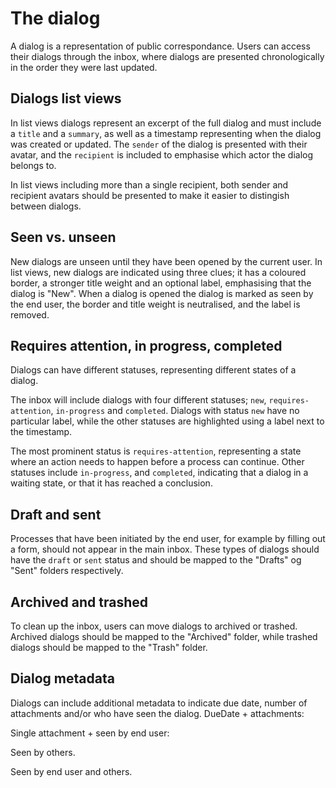 
<Meta title="Dialog/Lists and list items" />

# The dialog

A dialog is a representation of public correspondance. Users can access their dialogs through the inbox, where dialogs are presented chronologically in the order they were last updated.

## Dialogs list views

In list views dialogs represent an excerpt of the full dialog and must include a `title` and a `summary`, as well as a timestamp representing when the dialog was created or updated. The `sender` of the dialog is presented with their avatar, and
the `recipient` is included to emphasise which actor the dialog belongs to.

<Canvas of={DialogListItem.Default} />

In list views including more than a single recipient, both sender and recipient avatars should be presented to make it easier to distingish between dialogs.

<Canvas of={DialogListItem.GroupedAvatars} />

## Seen vs. unseen

New dialogs are unseen until they have been opened by the current user. In list views, new dialogs are indicated using three clues; it has a coloured border, a stronger title weight and an optional label, emphasising that the dialog is "New". When a dialog is opened the dialog is marked as seen by the end user, the border and title weight is neutralised, and the label is removed.

<Canvas of={DialogListItem.SeenVsUnseen} />

## Requires attention, in progress, completed

Dialogs can have different statuses, representing different states of a dialog.

The inbox will include dialogs with four different statuses; `new`, `requires-attention`, `in-progress` and `completed`. Dialogs with status `new` have no particular label, while the other statuses are highlighted using a label next to the timestamp.

The most prominent status is `requires-attention`, representing a state where an action needs to happen before a process can continue. Other statuses include `in-progress`, and `completed`, indicating that a dialog in a waiting state, or that it has reached a conclusion.

<Canvas of={DialogListItem.InboxStatuses} />

## Draft and sent

Processes that have been initiated by the end user, for example by filling out a form, should not appear in the main inbox. These types of dialogs should have the `draft` or `sent` status and should be mapped to the "Drafts" og "Sent" folders respectively.

<Canvas of={DialogListItem.DraftAndSent} />

## Archived and trashed

To clean up the inbox, users can move dialogs to archived or trashed. Archived dialogs should be mapped to the "Archived" folder, while trashed dialogs should be mapped to the "Trash" folder.

<Canvas of={DialogListItem.ArchivedAndTrashed} />

## Dialog metadata

Dialogs can include additional metadata to indicate due date, number of attachments and/or who have seen the dialog. DueDate + attachments:

<Canvas of={DialogMetadata.DueDate} />

Single attachment + seen by end user:

<Canvas of={DialogMetadata.SeenByEndUser} />

Seen by others.

<Canvas of={DialogMetadata.SeenByOthers} />

Seen by end user and others.

<Canvas of={DialogMetadata.SeenByEndUserAndOthers} />
